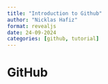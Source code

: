 ```yaml
---
title: "Introduction to Github"
author: "Nicklas Hafiz"
format: revealjs
date: 24-09-2024
categories: [github, tutorial]
---
```



# GitHub

